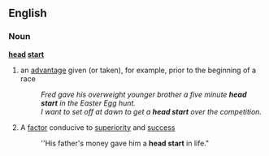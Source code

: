 ==English==
===Noun===
'''[[head]] [[start]]''' 
#an [[advantage]] given (or taken), for example, prior to the beginning of a race
#:''Fred gave his overweight younger brother a five minute '''head start''' in the Easter Egg hunt.''
#:''I want to set off at dawn to get a '''head start''' over the competition.''
#A [[factor]] conducive to [[superiority]] and [[success]]
#:''His father's money gave him a '''head start''' in life."
